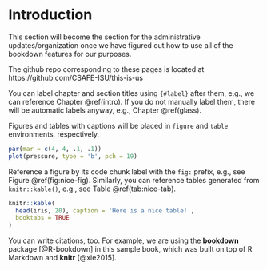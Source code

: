# Introduction {#intro}

This section will become the section for the administrative updates/organization once we have figured out how to use all of the bookdown features for our purposes.

The github repo corresponding to these pages is located at https://github.com/CSAFE-ISU/this-is-us

You can label chapter and section titles using `{#label}` after them, e.g., we can reference Chapter \@ref(intro). If you do not manually label them, there will be automatic labels anyway, e.g., Chapter \@ref(glass).

Figures and tables with captions will be placed in `figure` and `table` environments, respectively.

````r
par(mar = c(4, 4, .1, .1))
plot(pressure, type = 'b', pch = 19)
````

Reference a figure by its code chunk label with the `fig:` prefix, e.g., see Figure \@ref(fig:nice-fig). Similarly, you can reference tables generated from `knitr::kable()`, e.g., see Table \@ref(tab:nice-tab).

````r
knitr::kable(
  head(iris, 20), caption = 'Here is a nice table!',
  booktabs = TRUE
)
````

You can write citations, too. For example, we are using the **bookdown** package [@R-bookdown] in this sample book, which was built on top of R Markdown and **knitr** [@xie2015].  



